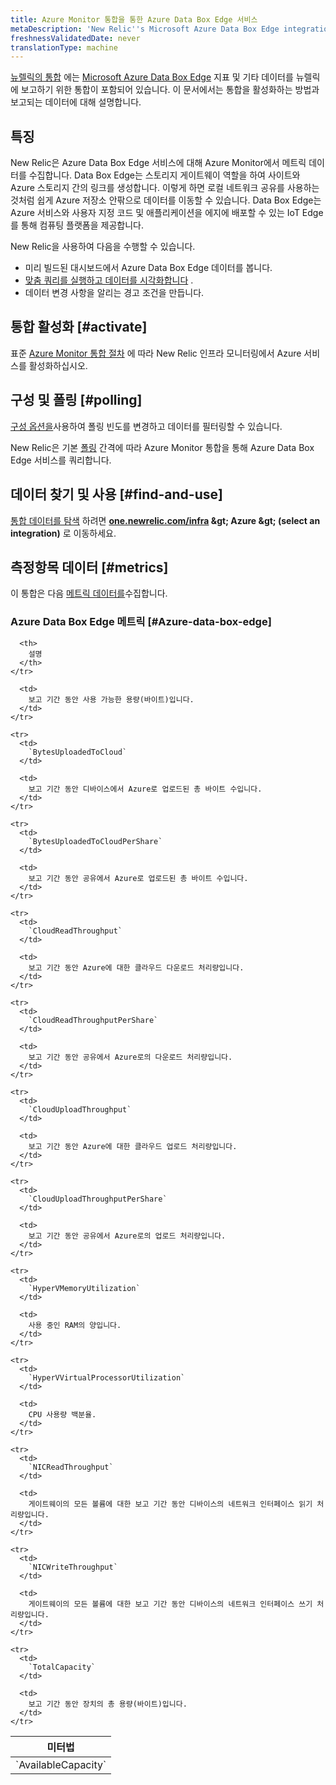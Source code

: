 ```yaml
---
title: Azure Monitor 통합을 통한 Azure Data Box Edge 서비스
metaDescription: 'New Relic''s Microsoft Azure Data Box Edge integration: what data it reports and how to enable it.'
freshnessValidatedDate: never
translationType: machine
---
```


[뉴렐릭의 통합](/docs/infrastructure/introduction-infra-monitoring) 에는 [Microsoft Azure Data Box Edge](https://azure.microsoft.com/en-us/updates/announcing-azure-data-box-edge/) 지표 및 기타 데이터를 뉴렐릭에 보고하기 위한 통합이 포함되어 있습니다. 이 문서에서는 통합을 활성화하는 방법과 보고되는 데이터에 대해 설명합니다.

## 특징

New Relic은 Azure Data Box Edge 서비스에 대해 Azure Monitor에서 메트릭 데이터를 수집합니다. Data Box Edge는 스토리지 게이트웨이 역할을 하여 사이트와 Azure 스토리지 간의 링크를 생성합니다. 이렇게 하면 로컬 네트워크 공유를 사용하는 것처럼 쉽게 Azure 저장소 안팎으로 데이터를 이동할 수 있습니다. Data Box Edge는 Azure 서비스와 사용자 지정 코드 및 애플리케이션을 에지에 배포할 수 있는 IoT Edge를 통해 컴퓨팅 플랫폼을 제공합니다.

New Relic을 사용하여 다음을 수행할 수 있습니다.

* 미리 빌드된 대시보드에서 Azure Data Box Edge 데이터를 봅니다.
* [맞춤 쿼리를 실행하고 데이터를 시각화합니다](/docs/infrastructure/integrations-getting-started/getting-started/use-integration-data-new-relic-insights) .
* 데이터 변경 사항을 알리는 경고 조건을 만듭니다.

## 통합 활성화 [#activate]

표준 [Azure Monitor 통합 절차](/docs/infrastructure/microsoft-azure-integrations/azure-integrations-list/azure-monitor) 에 따라 New Relic 인프라 모니터링에서 Azure 서비스를 활성화하십시오.

## 구성 및 폴링 [#polling]

[구성 옵션을](/docs/infrastructure/microsoft-azure-integrations/azure-integrations-list/azure-monitor/#settings)사용하여 폴링 빈도를 변경하고 데이터를 필터링할 수 있습니다.

New Relic은 기본 [폴링](/docs/infrastructure/microsoft-azure-integrations/azure-integrations-list/azure-monitor/#settings) 간격에 따라 Azure Monitor 통합을 통해 Azure Data Box Edge 서비스를 쿼리합니다.

## 데이터 찾기 및 사용 [#find-and-use]

[통합 데이터를 탐색](/docs/infrastructure/integrations/find-use-infrastructure-integration-data) 하려면 <DNT>**[one.newrelic.com/infra](https://one.newrelic.com/infra) &amp;gt; Azure &amp;gt; (select an integration)**</DNT> 로 이동하세요.

## 측정항목 데이터 [#metrics]

이 통합은 다음 [메트릭 데이터를](/docs/infrastructure/integrations-getting-started/getting-started/understand-integration-data-data-types#metric)수집합니다.

### Azure Data Box Edge 메트릭 [#Azure-data-box-edge]

<table>
  <thead>
    <tr>
      <th style={{ width: "300px" }}>
        미터법
      </th>

      <th>
        설명
      </th>
    </tr>
  </thead>

  <tbody>
    <tr>
      <td>
        `AvailableCapacity`
      </td>

      <td>
        보고 기간 동안 사용 가능한 용량(바이트)입니다.
      </td>
    </tr>

    <tr>
      <td>
        `BytesUploadedToCloud`
      </td>

      <td>
        보고 기간 동안 디바이스에서 Azure로 업로드된 총 바이트 수입니다.
      </td>
    </tr>

    <tr>
      <td>
        `BytesUploadedToCloudPerShare`
      </td>

      <td>
        보고 기간 동안 공유에서 Azure로 업로드된 총 바이트 수입니다.
      </td>
    </tr>

    <tr>
      <td>
        `CloudReadThroughput`
      </td>

      <td>
        보고 기간 동안 Azure에 대한 클라우드 다운로드 처리량입니다.
      </td>
    </tr>

    <tr>
      <td>
        `CloudReadThroughputPerShare`
      </td>

      <td>
        보고 기간 동안 공유에서 Azure로의 다운로드 처리량입니다.
      </td>
    </tr>

    <tr>
      <td>
        `CloudUploadThroughput`
      </td>

      <td>
        보고 기간 동안 Azure에 대한 클라우드 업로드 처리량입니다.
      </td>
    </tr>

    <tr>
      <td>
        `CloudUploadThroughputPerShare`
      </td>

      <td>
        보고 기간 동안 공유에서 Azure로의 업로드 처리량입니다.
      </td>
    </tr>

    <tr>
      <td>
        `HyperVMemoryUtilization`
      </td>

      <td>
        사용 중인 RAM의 양입니다.
      </td>
    </tr>

    <tr>
      <td>
        `HyperVVirtualProcessorUtilization`
      </td>

      <td>
        CPU 사용량 백분율.
      </td>
    </tr>

    <tr>
      <td>
        `NICReadThroughput`
      </td>

      <td>
        게이트웨이의 모든 볼륨에 대한 보고 기간 동안 디바이스의 네트워크 인터페이스 읽기 처리량입니다.
      </td>
    </tr>

    <tr>
      <td>
        `NICWriteThroughput`
      </td>

      <td>
        게이트웨이의 모든 볼륨에 대한 보고 기간 동안 디바이스의 네트워크 인터페이스 쓰기 처리량입니다.
      </td>
    </tr>

    <tr>
      <td>
        `TotalCapacity`
      </td>

      <td>
        보고 기간 동안 장치의 총 용량(바이트)입니다.
      </td>
    </tr>
  </tbody>
</table>